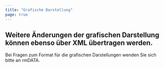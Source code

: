 ```yaml
---
title: "Grafische Darstellung"
page: true
---
```

## Weitere &#196;nderungen der grafischen Darstellung k&#246;nnen ebenso &#252;ber XML &#252;bertragen werden.

Bei Fragen zum Format f&#252;r die grafischen Darstellungen wenden Sie sich bitte an rmDATA.

